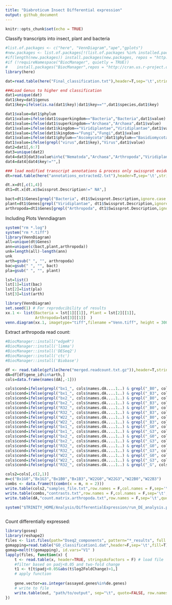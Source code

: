 ```yaml
---
title: "Diabroticum Insect Differential expression"
output: github_document
---
```


```r
knitr::opts_chunk$set(echo = TRUE)
```

Classify transcripts into insect, plant and bacteria

```r

#list.of.packages <- c("here", "VennDiagram","ape","gplots")
#new.packages <- list.of.packages[!(list.of.packages %in% installed.packages()[,"Package"])]
#if(length(new.packages)) install.packages(new.packages, repos = "http://cran.us.r-project.org")
#if (!requireNamespace("BiocManager", quietly = TRUE))
#    install.packages("BiocManager",repos = "http://cran.us.r-project.org")
library(here)

dat=read.table(here("Final_classification.txt"),header=T,sep='\t',stringsAsFactors = F)

###Load Genus to higher end classification
dat1=unique(dat)
dat1$key=dat1$genus
dat1$key=ifelse(is.na(dat1$key)|dat1$key=="",dat1$species,dat1$key)

dat1$value=dat1$phylum
dat1$value=ifelse(dat1$superkingdom=="Bacteria","Bacteria",dat1$value)
dat1$value=ifelse(dat1$superkingdom=="Archaea","Archaea",dat1$value)
dat1$value=ifelse(dat1$kingdom=="Viridiplantae","Viridiplantae",dat1$value)
dat1$value=ifelse(dat1$kingdom=="Fungi","Fungi",dat1$value)
dat1$value=ifelse(dat1$phylum=="Ascomycota"|dat1$phylum=="Basidiomycota","Fungi",dat1$value)
dat1$value=ifelse(grepl("virus",dat1$key),"Virus",dat1$value)
dat2=dat1[,6:7]
dat3=unique(dat2)
dat4=dat3[dat3$value%in%c("Nematoda","Archaea","Arthropoda","Viridiplantae","Chordata","Fungi"),]
dat4=dat4[dat4$key!="",]

### load modified transcript annotations & process only swissprot evidence
dt=read.table(here("annotations_extracted2.txt"),header=T,sep='\t',stringsAsFactors = F)

dt.x=dt[,c(1,4)]
dt1=dt.x[dt.x$Swissprot.Description!=" NA",]

bact=dt1$Genes[grepl("Bacteria", dt1$Swissprot.Description,ignore.case = TRUE)]
plant=dt1$Genes[grepl("Viridiplantae", dt1$Swissprot.Description,ignore.case = TRUE)]
arthropoda=dt1$Genes[grepl("Arthropoda", dt1$Swissprot.Description,ignore.case = TRUE)]

```

Including Plots Venndiagram


```r
system("rm *.log")
system("rm *.tiff")
library(VennDiagram)
all=unique(dt$Genes)
ann=unique(c(bact,plant,arthropoda))
unk=length(all)-length(ann)
unk
arth=gsub(" ", "", arthropoda)
bac=gsub(" ", "", bact)
pla=gsub(" ", "", plant)

lst=list()
lst[1]=list(bac)
lst[2]=list(pla)
lst[3]=list(arth)

library(VennDiagram)
set.seed(1) # For reproducibility of results
xx.1 <- list(Bacteria = lst[1][[1]], Plant = lst[2][[1]], 
             Arthropoda=lst[3][[1]]  )
venn.diagram(xx.1, imagetype="tiff",filename ="Venn.tiff", height = 3000, width = 3000,print.mode=("raw"),sigdigs = 1)


```
Extract arthropoda read count:

```r
#BiocManager::install("edgeR")
#BiocManager::install('limma')
#BiocManager::install('DESeq2')
#BiocManager::install('ctc')
#BiocManager::install('Biobase')

df <- read.table(gzfile(here("merged.readcount.txt.gz")),header=T,stringsAsFactors = F)
dA=df[df$gene_id%in%arth,]
cols=data.frame(names(dA[,-1]))

cols$cond=ifelse(grepl("bx1_", cols$names.dA....1..) & grepl("_B0", cols$names.dA....1..) ,"Bx1B0","NA")
cols$cond=ifelse(grepl("bx1_", cols$names.dA....1..) & grepl("_B3", cols$names.dA....1..) ,"Bx1B3",cols$cond)
cols$cond=ifelse(grepl("bx2_", cols$names.dA....1..) & grepl("_B0", cols$names.dA....1..) ,"Bx2B0",cols$cond)
cols$cond=ifelse(grepl("bx2_", cols$names.dA....1..) & grepl("_B3", cols$names.dA....1..) ,"Bx2B3",cols$cond)
cols$cond=ifelse(grepl("R32_", cols$names.dA....1..) & grepl("_B0", cols$names.dA....1..) ,"R32B0",cols$cond)
cols$cond=ifelse(grepl("R32_", cols$names.dA....1..) & grepl("_B3", cols$names.dA....1..) ,"R32B3",cols$cond)
cols$cond=ifelse(grepl("W22_", cols$names.dA....1..) & grepl("_B0", cols$names.dA....1..) ,"W22B0",cols$cond)
cols$cond=ifelse(grepl("W22_", cols$names.dA....1..) & grepl("_B3", cols$names.dA....1..) ,"W22B3",cols$cond)
cols$cond=ifelse(grepl("bx1_", cols$names.dA....1..) & grepl("_G0", cols$names.dA....1..) ,"Bx1G0",cols$cond)
cols$cond=ifelse(grepl("bx1_", cols$names.dA....1..) & grepl("_G3", cols$names.dA....1..) ,"Bx1G3",cols$cond)
cols$cond=ifelse(grepl("bx2_", cols$names.dA....1..) & grepl("_G0", cols$names.dA....1..) ,"Bx2G0",cols$cond)
cols$cond=ifelse(grepl("bx2_", cols$names.dA....1..) & grepl("_G3", cols$names.dA....1..) ,"Bx2G3",cols$cond)
cols$cond=ifelse(grepl("R32_", cols$names.dA....1..) & grepl("_G0", cols$names.dA....1..) ,"R32G0",cols$cond)
cols$cond=ifelse(grepl("R32_", cols$names.dA....1..) & grepl("_G3", cols$names.dA....1..) ,"R32G3",cols$cond)
cols$cond=ifelse(grepl("W22_", cols$names.dA....1..) & grepl("_G0", cols$names.dA....1..) ,"W22G0",cols$cond)
cols$cond=ifelse(grepl("W22_", cols$names.dA....1..) & grepl("_G3", cols$names.dA....1..) ,"W22G3",cols$cond)
cols$cond=ifelse(grepl("R32_", cols$names.dA....1..) & grepl("_G", cols$names.dA....1..) ,"R32G",cols$cond)

cols2=cols[,c(2,1)]
m=c("Bx1G0","Bx1G3","Bx1B0","Bx1B3","W22G0","W22G3","W22B0","W22B3")
combs <- data.frame(t(combn(x = m, m = 2)))
write.table(cols2,"samples_file.txt",row.names = F,col.names = F,sep='\t',quote = F)
write.table(combs,"contrasts.txt",row.names = F,col.names = F,sep='\t',quote = F)
write.table(dA,"count.matrix.arthropoda.txt",row.names = F,sep='\t',quote = F)

system("$TRINITY_HOME/Analysis/DifferentialExpression/run_DE_analysis.pl --matrix count.matrix.arthropoda.txt --method DESeq2 --samples_file samples_file.txt --contrasts contrasts.txt --output Dseq2_components/")



```

Count differentially expressed:
```r
library(goseq)
library(reshape2)
files <- list.files(path="Dseq2_components", pattern="*_results", full.names=TRUE, recursive=FALSE)
gomapping=read.table("GO_classification1.dat",header=F,sep='\t',fill=T)
gomap=melt(t(gomapping), id.vars="V1" )
lapply(files, function(x) {
    t <- read.table(x, header=TRUE, stringsAsFactors = F) # load file
    #filter based on padj<0.05 and two-fold change
    t1 <- t[t$padj<0.05&abs(t$log2FoldChange)>1,]
    # apply function
    
    gene.vector=as.integer(assayed.genes%in%de.genes)
    # write to file
    write.table(out, "path/to/output", sep="\t", quote=FALSE, row.names=FALSE, col.names=TRUE)
})
  
```